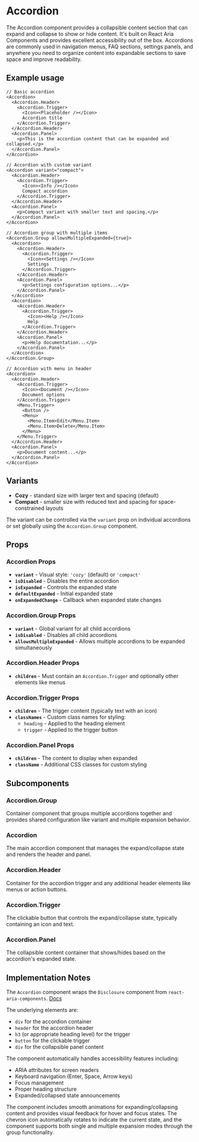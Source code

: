 

<Meta of={AccordionStories} />

# Accordion
The Accordion component provides a collapsible content section that can expand and collapse to show or hide content. It's built on React Aria Components and provides excellent accessibility out of the box. Accordions are commonly used in navigation menus, FAQ sections, settings panels, and anywhere you need to organize content into expandable sections to save space and improve readability.

## Example usage
```tsx
// Basic accordion
<Accordion>
  <Accordion.Header>
    <Accordion.Trigger>
      <Icon><Placeholder /></Icon>
      Accordion title
    </Accordion.Trigger>
  </Accordion.Header>
  <Accordion.Panel>
    <p>This is the accordion content that can be expanded and collapsed.</p>
  </Accordion.Panel>
</Accordion>

// Accordion with custom variant
<Accordion variant="compact">
  <Accordion.Header>
    <Accordion.Trigger>
      <Icon><Info /></Icon>
      Compact accordion
    </Accordion.Trigger>
  </Accordion.Header>
  <Accordion.Panel>
    <p>Compact variant with smaller text and spacing.</p>
  </Accordion.Panel>
</Accordion>

// Accordion group with multiple items
<Accordion.Group allowsMultipleExpanded={true}>
  <Accordion>
    <Accordion.Header>
      <Accordion.Trigger>
        <Icon><Settings /></Icon>
        Settings
      </Accordion.Trigger>
    </Accordion.Header>
    <Accordion.Panel>
      <p>Settings configuration options...</p>
    </Accordion.Panel>
  </Accordion>
  <Accordion>
    <Accordion.Header>
      <Accordion.Trigger>
        <Icon><Help /></Icon>
        Help
      </Accordion.Trigger>
    </Accordion.Header>
    <Accordion.Panel>
      <p>Help documentation...</p>
    </Accordion.Panel>
  </Accordion>
</Accordion.Group>

// Accordion with menu in header
<Accordion>
  <Accordion.Header>
    <Accordion.Trigger>
      <Icon><Document /></Icon>
      Document options
    </Accordion.Trigger>
    <Menu.Trigger>
      <Button />
      <Menu>
        <Menu.Item>Edit</Menu.Item>
        <Menu.Item>Delete</Menu.Item>
      </Menu>
    </Menu.Trigger>
  </Accordion.Header>
  <Accordion.Panel>
    <p>Document content...</p>
  </Accordion.Panel>
</Accordion>
```

## Variants

* **Cozy** - standard size with larger text and spacing (default)
* **Compact** - smaller size with reduced text and spacing for space-constrained layouts

The variant can be controlled via the `variant` prop on individual accordions or set globally using the `Accordion.Group` component.

<Canvas of={AccordionStories.Default} />

## Props

### Accordion Props
* **`variant`** - Visual style: `'cozy'` (default) or `'compact'`
* **`isDisabled`** - Disables the entire accordion
* **`isExpanded`** - Controls the expanded state
* **`defaultExpanded`** - Initial expanded state
* **`onExpandedChange`** - Callback when expanded state changes

### Accordion.Group Props
* **`variant`** - Global variant for all child accordions
* **`isDisabled`** - Disables all child accordions
* **`allowsMultipleExpanded`** - Allows multiple accordions to be expanded simultaneously

### Accordion.Header Props
* **`children`** - Must contain an `Accordion.Trigger` and optionally other elements like menus

### Accordion.Trigger Props
* **`children`** - The trigger content (typically text with an icon)
* **`classNames`** - Custom class names for styling:
  * `heading` - Applied to the heading element
  * `trigger` - Applied to the trigger button

### Accordion.Panel Props
* **`children`** - The content to display when expanded
* **`className`** - Additional CSS classes for custom styling

## Subcomponents

### Accordion.Group
Container component that groups multiple accordions together and provides shared configuration like variant and multiple expansion behavior.

### Accordion
The main accordion component that manages the expand/collapse state and renders the header and panel.

### Accordion.Header
Container for the accordion trigger and any additional header elements like menus or action buttons.

### Accordion.Trigger
The clickable button that controls the expand/collapse state, typically containing an icon and text.

### Accordion.Panel
The collapsible content container that shows/hides based on the accordion's expanded state.

## Implementation Notes
The `Accordion` component wraps the `Disclosure` component from `react-aria-components`. [Docs](https://react-spectrum.adobe.com/react-spectrum/Disclosure.html)

The underlying elements are:
- `div` for the accordion container
- `header` for the accordion header
- `h3` (or appropriate heading level) for the trigger
- `button` for the clickable trigger
- `div` for the collapsible panel content

The component automatically handles accessibility features including:
- ARIA attributes for screen readers
- Keyboard navigation (Enter, Space, Arrow keys)
- Focus management
- Proper heading structure
- Expanded/collapsed state announcements

The component includes smooth animations for expanding/collapsing content and provides visual feedback for hover and focus states. The chevron icon automatically rotates to indicate the current state, and the component supports both single and multiple expansion modes through the group functionality.
